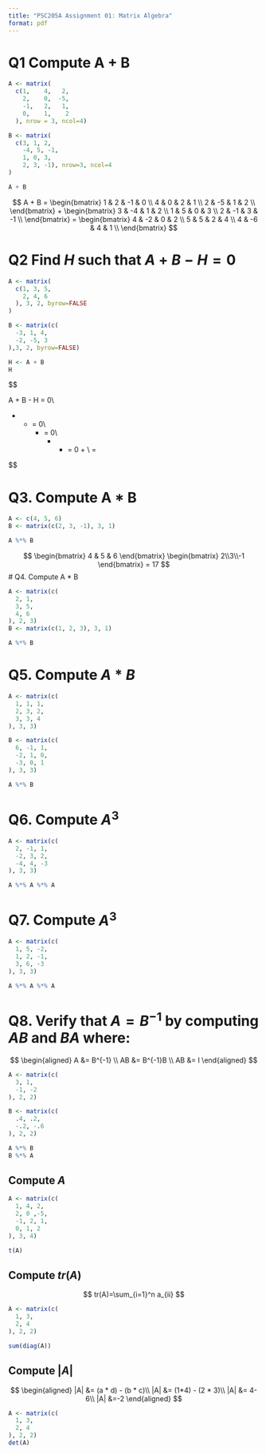 ```yaml
---
title: "PSC205A Assignment 01: Matrix Algebra"
format: pdf
---
```


# Q1 Compute A + B

```r
A <- matrix(
  c(1,    4,   2,
    2,    0,  -5,
    -1,   2,   1,
    0,    1,    2
  ), nrow = 3, ncol=4)

B <- matrix(
  c(3, 1, 2,
    -4, 5, -1,
    1, 0, 3,
    2, 3, -1), nrow=3, ncol=4
)

A + B
```

$$
A + B = \begin{bmatrix}
1 & 2 & -1 & 0 \\
4 & 0 & 2 & 1 \\
2 & -5 & 1 & 2 \\
\end{bmatrix} + \begin{bmatrix}
3 & -4 & 1 & 2 \\
1 & 5 & 0 & 3 \\
2 & -1 & 3 & -1 \\
\end{bmatrix} = \begin{bmatrix}
4 & -2 & 0 & 2 \\
5 & 5 & 2 & 4 \\
4 & -6 & 4 & 1 \\
\end{bmatrix}
$$


# Q2 Find $H$ such that $A + B - H = 0$

```r
A <- matrix(
  c(1, 3, 5,
    2, 4, 6
  ), 3, 2, byrow=FALSE
)

B <- matrix(c(
  -3, 1, 4,
  -2, -5, 3
),3, 2, byrow=FALSE)

H <- A + B
H
```
$$


A + B - H = 0\\

\begin{bmatrix}
1 & 2 \\
3 & 4 \\
5 & 6 \\
\end{bmatrix} + 
\begin{bmatrix}
-3 & -2 \\
1 & -5  \\
4 & 3 \\
\end{bmatrix} -
\begin{bmatrix}
p & q \\
r & s  \\
t & u \\
\end{bmatrix} = 0\\
\begin{bmatrix}
-2 & 0 \\
4 & -1  \\
9 & 9 \\
\end{bmatrix} -
\begin{bmatrix}
p & q \\
r & s  \\
t & u \\
\end{bmatrix}
= 0\\
\begin{bmatrix}
-2 & 0 \\
4 & -1  \\
9 & 9 \\
\end{bmatrix} -
\begin{bmatrix}
p & q \\
r & s  \\
t & u \\
\end{bmatrix} +
\begin{bmatrix}
p & q \\
r & s  \\
t & u \\
\end{bmatrix} = 0 + 
\begin{bmatrix}
p & q \\
r & s  \\
t & u \\
\end{bmatrix}\\
\begin{bmatrix}
p & q \\
r & s  \\
t & u \\
\end{bmatrix} = 
\begin{bmatrix}
-2 & 0 \\
4 & -1  \\
9 & 9 \\
\end{bmatrix}

$$

# Q3. Compute A * B

```r
A <- c(4, 5, 6)
B <- matrix(c(2, 3, -1), 3, 1)

A %*% B
```

$$
\begin{bmatrix}
4 & 5 & 6
\end{bmatrix}
\begin{bmatrix}
2\\3\\-1
\end{bmatrix} =
17
$$
# Q4. Compute A * B

```r
A <- matrix(c(
  2, 1,
  3, 5,
  4, 6
), 2, 3)
B <- matrix(c(1, 2, 3), 3, 1)

A %*% B
```

# Q5. Compute $A * B$

```r
A <- matrix(c(
  1, 1, 1,
  2, 3, 2,
  3, 3, 4
), 3, 3)

B <- matrix(c(
  6, -1, 1,
  -2, 1, 0,
  -3, 0, 1
), 3, 3)

A %*% B
```

# Q6. Compute $A^3$

```r
A <- matrix(c(
  2, -1, 1,
  -2, 3, 2,
  -4, 4, -3
), 3, 3)

A %*% A %*% A
```

# Q7. Compute $A^3$

```r
A <- matrix(c(
  1, 5, -2,
  1, 2, -1,
  3, 6, -3
), 3, 3)

A %*% A %*% A
```

# Q8. Verify that $A = B^{-1}$ by computing $AB$ and $BA$ where:

$$
\begin{aligned}
A &= B^{-1} \\
AB &= B^{-1}B \\
AB &= I
\end{aligned}
$$

```r
A <- matrix(c(
  3, 1,
  -1, -2
), 2, 2)

B <- matrix(c(
  .4, .2,
  -.2, -.6
), 2, 2)

A %*% B
B %*% A
```

## Compute $A$

```r
A <- matrix(c(
  1, 4, 2,
  2, 0 ,-5,
  -1, 2, 1,
  0, 1, 2
), 3, 4)

t(A)
```

## Compute $tr(A)$

$$
tr(A)=\sum_{i=1}^n a_{ii}
$$

```r
A <- matrix(c(
  1, 3,
  2, 4
), 2, 2) 

sum(diag(A))
```

## Compute $|A|$

$$
\begin{aligned}
|A| &= (a * d) - (b * c)\\
|A| &= (1*4) - (2 * 3)\\
|A| &= 4-6\\
|A| &=-2
\end{aligned}
$$


```r
A <- matrix(c(
  1, 3,
  2, 4
), 2, 2)
det(A)
```


